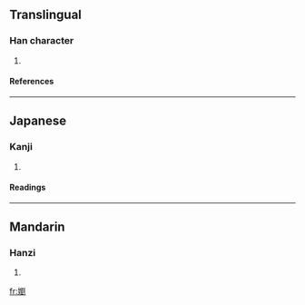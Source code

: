 ==Translingual==
===Han character===
{{Han char|rn=38|rad=女|as=15|sn=18|four=4240<sub>0</sub>|canj=女竹金弓 (VHCN)}}
# {{defn|Han|sort=女15}}
====References====
{{Han ref|kx=0273.300|dkj=06862|dj=0542.010|hdz=21088.200|uh=5B3C|ud=23356|bh=EFC1|bd=61377}}
----
==Japanese==
===Kanji===
{{ja-kanji|grade=|rs=女15}}
# {{defn|Japanese}} 
====Readings====
{{ja-readings|on=[[りわ]] (riwa), [[る]] (ru)|kun=[[やもめ]] (yamome), [[なまめかしい]] (namamekashii)}}
----
==Mandarin==
===Hanzi===
{{cmn-hanzi|pin=[[liǔ]] (liu3)|wg=liu<sup>3</sup>}}
# {{defn|Mandarin}}

[[fr:嬼]]